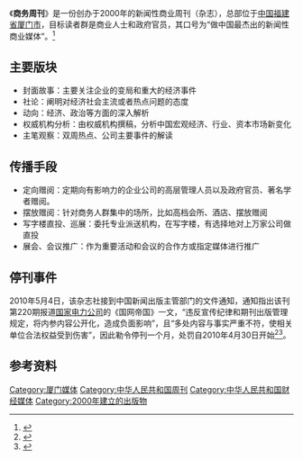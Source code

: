 {{Infobox Magazine|
title          = 商务周刊|
image_file =商务周刊封面.jpg| 
image_size = 200px| 
image_caption = ''商务雜誌封面。|
editor         = [[蓝戌|蓝戌]] |
frequency      = [[半月刊|半月刊]]|
category       = [[商务|商务]]、[[经济|经济]]|
company        = [[厦门经济特区经济研究所|厦门经济特区经济研究所]]<br>[[厦门信息－信达总公司|厦门信息－信达总公司]]|
firstdate      = 2000年|
country        = {{PRC}} |
language       = [[中文|中文]] |
website        = [https://web.archive.org/web/20100209005129/http://www.businesswatch.com.cn/ 官网] | 
issn           = 1009-4865
}}
《'''商务周刊'''》是一份创办于2000年的新闻性商业周刊（杂志），总部位于[[中国|中国]][[福建省|福建省]][[厦门市|厦门市]]，目标读者群是商业人士和政府官员，其口号为“做中国最杰出的新闻性商业媒体”。<ref name="wy">{{cite web|url=http://news.163.com/10/0509/04/667EKBDE0001124J.html|title="商务周刊"被停刊 因报道国家电网被指失实|work=[[网易|网易]]新闻|access-date=2010-05-09|archive-url=https://web.archive.org/web/20100511221016/http://news.163.com/10/0509/04/667EKBDE0001124J.html|archive-date=2010-05-11|dead-url=yes}}</ref>
==主要版块==
*封面故事：主要关注企业的变局和重大的经济事件
*社论：阐明对经济社会主流或者热点问题的态度
*动向：经济、政治等方面的深入解析
*权威机构分析：由权威机构撰稿，分析中国宏观经济、行业、资本市场新变化
*主笔观察：双周热点、公司主要事件的解读

==传播手段==
*定向赠阅：定期向有影响力的企业公司的高层管理人员以及政府官员、著名学者赠阅。
*摆放赠阅：针对商务人群集中的场所，比如高档会所、酒店、摆放赠阅
*写字楼直投、巡展：委托专业派送机构，在写字楼，有选择地对上万家公司做直投
*展会、会议推广：作为重要活动和会议的合作方或指定媒体进行推广

==停刊事件==
2010年5月4日，该杂志社接到中国新闻出版主管部门的文件通知，通知指出该刊第220期报道[[国家电力公司|国家电力公司]]的《国网帝国》一文，“违反宣传纪律和期刊出版管理规定，将内参内容公开化，造成负面影响”，且“多处内容与事实严重不符，使相关单位合法权益受到伤害”，因此勒令停刊一个月，处罚自2010年4月30日开始<ref>{{Cite web|title=商业杂志市场呈现繁荣景象 迎来“最后春天”?——中新网|url=http://www.chinanews.com/cul/2011/04-19/2981451.shtml|accessdate=2020-12-31|work=中新网|archive-date=2021-05-19|archive-url=https://web.archive.org/web/20210519025029/http://www.chinanews.com/cul/2011/04-19/2981451.shtml|dead-url=no}}</ref><ref>{{Cite web|title=愚人节知名财经周刊清盘 网媒时代下一个是谁？——中新网|url=http://www.chinanews.com/cj/2011/04-01/2947819.shtml|accessdate=2020-12-31|work=中新网|archive-date=2011-04-04|archive-url=https://web.archive.org/web/20110404162022/http://www.chinanews.com/cj/2011/04-01/2947819.shtml|dead-url=no}}</ref>。

== 参考资料 ==
{{Reflist|2}}

[[Category:厦门媒体|Category:厦门媒体]]
[[Category:中华人民共和国周刊|Category:中华人民共和国周刊]]
[[Category:中华人民共和国财经媒体|Category:中华人民共和国财经媒体]]
[[Category:2000年建立的出版物|Category:2000年建立的出版物]]